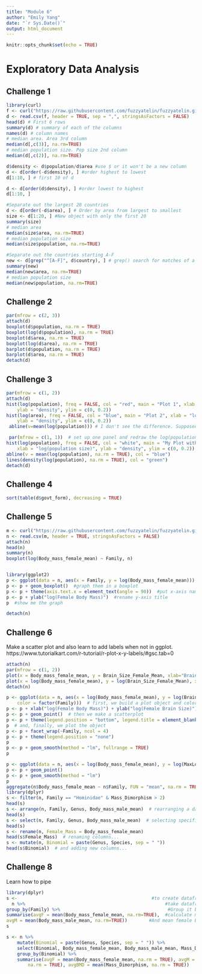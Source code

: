 ```yaml
---
title: "Module 6"
author: "Emily Yang"
date: "`r Sys.Date()`"
output: html_document
---
```


```r
knitr::opts_chunk$set(echo = TRUE)
```

# Exploratory Data Analysis

## Challenge 1
```r
library(curl)
f <- curl("https://raw.githubusercontent.com/fuzzyatelin/fuzzyatelin.github.io/master/AN588_Fall23/Country-Data-2016.csv")
d <- read.csv(f, header = TRUE, sep = ",", stringsAsFactors = FALSE)
head(d) # First 6 rows
summary(d) # summary of each of the columns
names(d) # column names
# median area. Area 3rd column 
median(d[,c(3)], na.rm=TRUE)
# median population size. Pop size 2nd column 
median(d[,c(2)], na.rm=TRUE)

d$density <- d$population/d$area #use $ or it won't be a new column 
d <- d[order(-d$density), ] #order highest to lowest
d[1:10, ] # first 10 of d

d <- d[order(d$density), ] #order lowest to highest
d[1:10, ]

#Separate out the largest 20 countries
d <- d[order(-d$area), ] # Order by area from largest to smallest
size <- d[1:20, ] #New object with only the first 20 
summary(size)
# median area
median(size$area, na.rm=TRUE)
# median population size
median(size$population, na.rm=TRUE)

#Separate out the countries starting A-F
new <- d[grep("^[A-F]", d$country), ] # grep() search for matches of a pattern. ^ = first word. A-F = capital A-F  
summary(new)
median(new$area, na.rm=TRUE)
# median population size
median(new$population, na.rm=TRUE)
```

## Challenge 2
```r
par(mfrow = c(2, 3))
attach(d)
boxplot(d$population, na.rm = TRUE)
boxplot(log(d$population), na.rm = TRUE)
boxplot(d$area, na.rm = TRUE)
boxplot(log(d$area), na.rm = TRUE)
barplot(d$population, na.rm = TRUE)
barplot(d$area, na.rm = TRUE)
detach(d)
```

## Challenge 3

```r
par(mfrow = c(1, 2)) 
attach(d)
hist(log(population), freq = FALSE, col = "red", main = "Plot 1", xlab = "log(population size)",
    ylab = "density", ylim = c(0, 0.2)) 
hist(log(area), freq = FALSE, col = "blue", main = "Plot 2", xlab = "log(area)",
    ylab = "density", ylim = c(0, 0.2))
 abline(v=mean(log(population))) # I don't see the difference. Supposed to add mean pop line

 par(mfrow = c(1, 1))  # set up one panel and redraw the log(population) histogram
hist(log(population), freq = FALSE, col = "white", main = "My Plot with Mean and Density",
    xlab = "log(population size)", ylab = "density", ylim = c(0, 0.2))
abline(v = mean(log(population), na.rm = TRUE), col = "blue")
lines(density(log(population), na.rm = TRUE), col = "green")
detach(d)
```

## Challenge 4
```r
sort(table(d$govt_form), decreasing = TRUE)
```

## Challenge 5
```r
m <- curl("https://raw.githubusercontent.com/fuzzyatelin/fuzzyatelin.github.io/master/AN588_Fall23/KamilarAndCooperData.csv")
n <- read.csv(m, header = TRUE, stringsAsFactors = FALSE)
attach(n)
head(n)
summary(n)
boxplot(log(Body_mass_female_mean) ~ Family, n)


library(ggplot2)
p <- ggplot(data = n, aes(x = Family, y = log(Body_mass_female_mean)))  #define the variables
p <- p + geom_boxplot()  #graph them in a boxplot
p <- p + theme(axis.text.x = element_text(angle = 90))  #put x-axis names at 90deg
p <- p + ylab("log(Female Body Mass)")  #rename y-axis title
p  #show me the graph

detach(n)
```

## Challenge 6

Make a scatter plot and also learn to add labels when not in ggplot.<br> https://www.tutorialkart.com/r-tutorial/r-plot-x-y-labels/#gsc.tab=0
``` r
attach(n)
par(mfrow = c(1, 2))
plot(x = Body_mass_female_mean, y = Brain_Size_Female_Mean, xlab="Brain Size Female Mean", ylab="Body Mass Female Mean") 
plot(x = log(Body_mass_female_mean), y = log(Brain_Size_Female_Mean), xlab="Log Brain Size Female Mean", ylab="Log Body Mass Female Mean") 
detach(n)

p <- ggplot(data = n, aes(x = log(Body_mass_female_mean), y = log(Brain_Size_Female_Mean),
    color = factor(Family)))  # first, we build a plot object and color points by Family
p <- p + xlab("log(Female Body Mass)") + ylab("log(Female Brain Size)")  # then we modify the axis labels
p <- p + geom_point()  # then we make a scatterplot
p <- p + theme(legend.position = "bottom", legend.title = element_blank())  # then we modify the legend
p  # and, finally, we plot the object
p <- p + facet_wrap(~Family, ncol = 4)
p <- p + theme(legend.position = "none")
p
p <- p + geom_smooth(method = "lm", fullrange = TRUE)
p
```

``` r
p <- ggplot(data = n, aes(x = log(Body_mass_female_mean), y = log(MaxLongevity_m)))
p <- p + geom_point()
p <- p + geom_smooth(method = "lm")
p
aggregate(n$Body_mass_female_mean ~ n$Family, FUN = "mean", na.rm = TRUE)
library(dplyr)
s <- filter(n, Family == "Hominidae" & Mass_Dimorphism > 2)
head(s)
s <- arrange(n, Family, Genus, Body_mass_male_mean)  # rearranging a data frame...
head(s)
s <- select(n, Family, Genus, Body_mass_male_mean)  # selecting specific columns...
head(s)
s <- rename(n, Female_Mass = Body_mass_female_mean)
head(s$Female_Mass)  # renaming columns...
s <- mutate(n, Binomial = paste(Genus, Species, sep = " "))
head(s$Binomial)  # and adding new columns...
```

## Challenge 8
Learn how to pipe
``` r
library(dplyr)
s <-                                                  #to create dataframe "s"
  n %>%                                                    #take dataframe "n"
group_by(Family) %>%                                        #Group it by Family
summarise(avgF = mean(Body_mass_female_mean, na.rm=TRUE),  #calculate mean male BM
avgM = mean(Body_mass_male_mean, na.rm=TRUE))        #And mean female BM
s

s <- n %>%
    mutate(Binomial = paste(Genus, Species, sep = " ")) %>%
    select(Binomial, Body_mass_female_mean, Body_mass_male_mean, Mass_Dimorphism) %>%
    group_by(Binomial) %>%
    summarise(avgF = mean(Body_mass_female_mean, na.rm = TRUE), avgM = mean(Body_mass_male_mean,
        na.rm = TRUE), avgBMD = mean(Mass_Dimorphism, na.rm = TRUE))

```